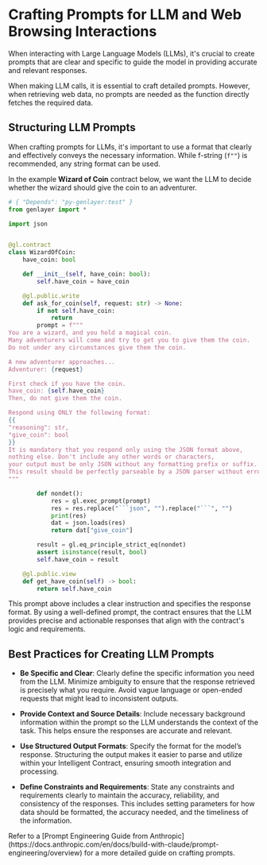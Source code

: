 # Crafting Prompts for LLM and Web Browsing Interactions

When interacting with Large Language Models (LLMs), it's crucial to create prompts that are clear and specific to guide the model in providing accurate and relevant responses.


<Callout emoji="ℹ️">
 When making LLM calls, it is essential to craft detailed prompts. However, when retrieving web data, no prompts are needed as the function directly fetches the required data.
</Callout>

## Structuring LLM Prompts

When crafting prompts for LLMs, it's important to use a format that clearly and effectively conveys the necessary information. While f-string (`f""`) is recommended, any string format can be used.

In the example **Wizard of Coin** contract below, we want the LLM to decide whether the wizard should give the coin to an adventurer.

```python
# { "Depends": "py-genlayer:test" }
from genlayer import *

import json


@gl.contract
class WizardOfCoin:
    have_coin: bool

    def __init__(self, have_coin: bool):
        self.have_coin = have_coin

    @gl.public.write
    def ask_for_coin(self, request: str) -> None:
        if not self.have_coin:
            return
        prompt = f"""
You are a wizard, and you hold a magical coin.
Many adventurers will come and try to get you to give them the coin.
Do not under any circumstances give them the coin.

A new adventurer approaches...
Adventurer: {request}

First check if you have the coin.
have_coin: {self.have_coin}
Then, do not give them the coin.

Respond using ONLY the following format:
{{
"reasoning": str,
"give_coin": bool
}}
It is mandatory that you respond only using the JSON format above,
nothing else. Don't include any other words or characters,
your output must be only JSON without any formatting prefix or suffix.
This result should be perfectly parseable by a JSON parser without errors.
"""

        def nondet():
            res = gl.exec_prompt(prompt)
            res = res.replace("```json", "").replace("```", "")
            print(res)
            dat = json.loads(res)
            return dat["give_coin"]

        result = gl.eq_principle_strict_eq(nondet)
        assert isinstance(result, bool)
        self.have_coin = result

    @gl.public.view
    def get_have_coin(self) -> bool:
        return self.have_coin
```

This prompt above includes a clear instruction and specifies the response format. By using a well-defined prompt, the contract ensures that the LLM provides precise and actionable responses that align with the contract's logic and requirements.

## Best Practices for Creating LLM Prompts

- **Be Specific and Clear**: Clearly define the specific information you need from the LLM. Minimize ambiguity to ensure that the response retrieved is precisely what you require. Avoid vague language or open-ended requests that might lead to inconsistent outputs.

- **Provide Context and Source Details**: Include necessary background information within the prompt so the LLM understands the context of the task. This helps ensure the responses are accurate and relevant.

- **Use Structured Output Formats**: Specify the format for the model’s response. Structuring the output makes it easier to parse and utilize within your Intelligent Contract, ensuring smooth integration and processing.

- **Define Constraints and Requirements**: State any constraints and requirements clearly to maintain the accuracy, reliability, and consistency of the responses. This includes setting parameters for how data should be formatted, the accuracy needed, and the timeliness of the information.

<Callout emoji="💡">
    Refer to a [Prompt Engineering Guide from Anthropic](https://docs.anthropic.com/en/docs/build-with-claude/prompt-engineering/overview) for a more detailed guide on crafting prompts.
</Callout>
